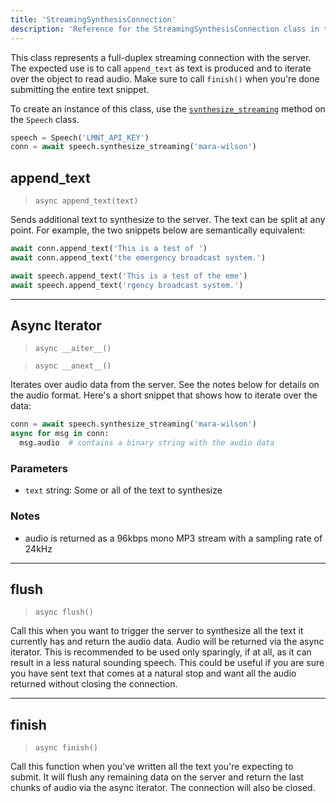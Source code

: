 ```yaml
---
title: 'StreamingSynthesisConnection'
description: 'Reference for the StreamingSynthesisConnection class in the Python SDK'
---
```


This class represents a full-duplex streaming connection with the server. The expected use is to call `append_text` as text is produced
and to iterate over the object to read audio. Make sure to call `finish()` when you're done submitting the entire text snippet.

To create an instance of this class, use the [`synthesize_streaming`](speech#synthesize-streaming) method on the `Speech` class.

```python
speech = Speech('LMNT_API_KEY')
conn = await speech.synthesize_streaming('mara-wilson')
```

## append_text

> `async append_text(text)`

Sends additional text to synthesize to the server. The text can be split at any point. For example, the two snippets
below are semantically equivalent:

```python
await conn.append_text('This is a test of ')
await conn.append_text('the emergency broadcast system.')
```

```python
await speech.append_text('This is a test of the eme')
await speech.append_text('rgency broadcast system.')
```
-----------

## Async Iterator

> `async __aiter__()`

> `async __anext__()`

Iterates over audio data from the server. See the notes below for details on the audio format. Here's a short
snippet that shows how to iterate over the data:

```python
conn = await speech.synthesize_streaming('mara-wilson')
async for msg in conn:
  msg.audio  # contains a binary string with the audio data
```

### Parameters
- `text` string: Some or all of the text to synthesize

### Notes
- audio is returned as a 96kbps mono MP3 stream with a sampling rate of 24kHz

-----------

## flush
> `async flush()`

Call this when you want to trigger the server to synthesize all the text it
currently has and return the audio data. Audio will be returned via the
async iterator. This is recommended to be used only sparingly, if at all, 
as it can result in a less natural sounding speech. This could be useful if
you are sure you have sent text that comes at a natural stop and want all the
audio returned without closing the connection.

-----------

## finish

> `async finish()`

Call this function when you've written all the text you're expecting to submit. It will flush any remaining data on the server and return the
last chunks of audio via the async iterator. The connection will also be closed.
